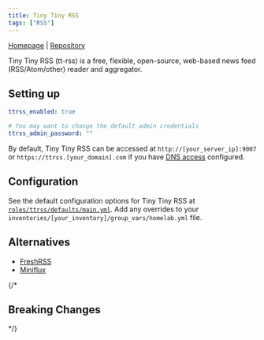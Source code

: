 ```yaml
---
title: Tiny Tiny RSS
tags: ["RSS"]
---
```



[Homepage](https://github.com/tt-rss/tt-rss/wiki) |
[Repository](https://github.com/tt-rss/tt-rss)

<Tags tags={frontmatter.tags} />

Tiny Tiny RSS (tt-rss) is a free, flexible, open-source, web-based news feed (RSS/Atom/other) reader and aggregator.

## Setting up

```yaml title="inventories/homelab/group_vars/homelab.yml"
ttrss_enabled: true

# You may want to change the default admin credentials
ttrss_admin_password: ""
```

By default, Tiny Tiny RSS can be accessed at `http://[your_server_ip]:9007` or `https://ttrss.[your_domain].com` if you have [DNS access](../../guides/dns-access/) configured.

## Configuration

See the default configuration options for Tiny Tiny RSS at [`roles/ttrss/defaults/main.yml`](https://github.com/Dylancyclone/ansible-homelab-orchestration/blob/main/roles/ttrss/defaults/main.yml).
Add any overrides to your `inventories/[your_inventory]/group_vars/homelab.yml` file.

## Alternatives

- [FreshRSS](../freshrss/)
- [Miniflux](../miniflux/)

{/* 

## Breaking Changes

*/}